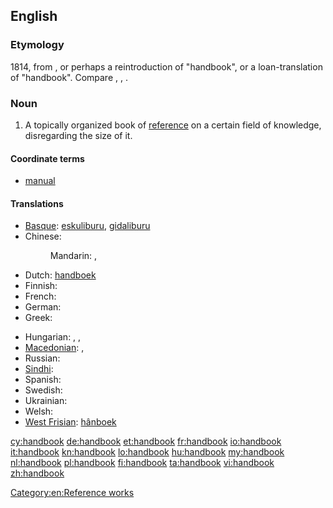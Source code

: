==English==

===Etymology===
1814, from {{compound|hand|book|lang=en}}, or perhaps a reintroduction of {{etyl|ang}} {{term|handboc|handbōc|lang=ang}} "handbook", or a loan-translation of {{etyl|de|-}} {{term|Handbuch|lang=de}}
"handbook". Compare {{etyl|nl|-}} {{term|handboek|lang=nl}}, {{etyl|da|-}} {{term|håndbog|lang=da}}, {{etyl|sv|-}} {{term|handbok|lang=sv}}.

===Noun===
{{wikipedia}}
{{en-noun}}

# A topically organized book of [[reference]] on a certain field of knowledge, disregarding the size of it.

====Coordinate terms====
* [[manual]]

====Translations====
{{trans-top|a book of reference}}
* [[Basque]]: [[eskuliburu]], [[gidaliburu]]
* Chinese:
*: Mandarin: {{t-|cmn|手冊|sc=Hani}}, {{t-|cmn|手册|tr=shǒucè|sc=Hani}}
* Dutch: [[handboek]] {{n}}
* Finnish: {{t+|fi|käsikirja}}
* French: {{t+|fr|manuel|m}}
* German: {{t+|de|Handbuch|n}}
* Greek: {{t+|el|εγχειρίδιο|n|tr=encheirídio}}
{{trans-mid}}
* Hungarian: {{t+|hu|kézikönyv}}, {{t|hu|segédkönyv}}, {{t+|hu|tankönyv}}
* [[Macedonian]]: {{t|mk|прирачник|m|tr=príračnik}},  {{t|mk|упатство|n|tr=úpatstvo}}
* Russian: {{t|ru|руководство|n|tr=rukovodstvo}}
* [[Sindhi]]: {{sd-Arab|دَستِينامو}} {{m}}
* Spanish: {{t+|es|manual|m}}
* Swedish: {{t|sv|handbok|c}}
* Ukrainian: {{t|uk|посібник|m|tr=posíbnyk|sc=Cyrl}}
* Welsh: {{t+|cy|llawlyfr|m|xs=Welsh}}
* [[West Frisian]]: [[hânboek]] {{n}}
{{trans-bottom}}

[[Category:en:Reference works]]

[[cy:handbook]]
[[de:handbook]]
[[et:handbook]]
[[fr:handbook]]
[[io:handbook]]
[[it:handbook]]
[[kn:handbook]]
[[lo:handbook]]
[[hu:handbook]]
[[my:handbook]]
[[nl:handbook]]
[[pl:handbook]]
[[fi:handbook]]
[[ta:handbook]]
[[vi:handbook]]
[[zh:handbook]]
